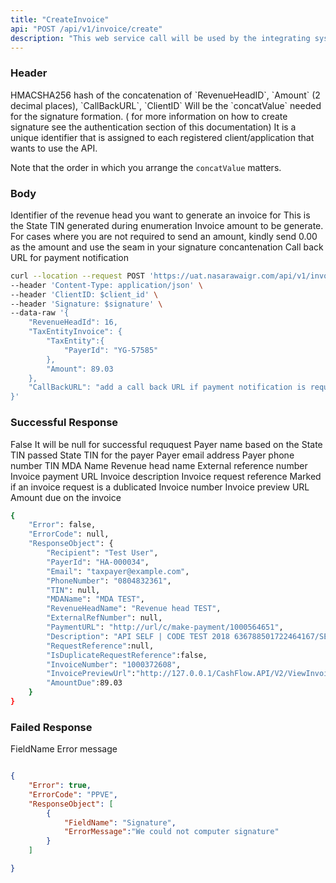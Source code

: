 ```yaml
---
title: "CreateInvoice"
api: "POST /api/v1/invoice/create"
description: "This web service call will be used by the integrating system to create an invoice in CBS"
---
```


### Header



<ParamField header="signature" type="string" required>
HMACSHA256 hash of the concatenation of `RevenueHeadID`, `Amount` (2 decimal places), `CallBackURL`, `ClientID`
   Will be the `concatValue` needed for the signature 
  formation. ( for more information on how to create signature see the authentication section of this documentation)
</ParamField>

<ParamField header="secret_key" type="string" required>
It is a unique identifier that is assigned to each registered client/application that wants to use the API.
</ParamField>

 <Warning>Note that the order in which you arrange the `concatValue` matters. </Warning>

### Body

<ParamField body="RevenueHeadId" type="Integer" required>
  Identifier of the revenue head you want to generate an invoice for 
</ParamField>

<ParamField body="Payer ID" type="string" required>
  This is the State TIN generated during enumeration 
</ParamField>

<ParamField body="Amount" type="decimal(2)" required>
  Invoice amount to be generate. For cases 
  where you are not required to send an amount, kindly send 0.00 as 
  the amount and use the seam in your signature concantenation 
</ParamField>

<ParamField body="CallBackURL" type="string" required>
  Call back URL for payment notification 
</ParamField>


<RequestExample>

```bash Example Request
curl --location --request POST 'https://uat.nasarawaigr.com/api/v1/invoice/create' \
--header 'Content-Type: application/json' \
--header 'ClientID: $client_id' \
--header 'Signature: $signature' \
--data-raw '{
    "RevenueHeadId": 16, 
    "TaxEntityInvoice": {
        "TaxEntity":{
            "PayerId": "YG-57585"
        }, 
        "Amount": 89.03
    }, 
    "CallBackURL": "add a call back URL if payment notification is required" 
}'
```

</RequestExample>


### Successful Response

<ResponseField name="Error" type="boolean">
  False 
</ResponseField>

<ResponseField name="ErrorCode" type="string">
  It will be null for successful reququest 
</ResponseField>

<ResponseField name="Recipient" type="string">
  Payer name based on the State TIN passed  
</ResponseField>

<ResponseField name="PayerId" type="string">
  State TIN for the payer 
</ResponseField>

<ResponseField name="Email" type="string">
  Payer email address  
</ResponseField>

<ResponseField name="PhoneNumber" type="string">
  Payer phone number  
</ResponseField>

<ResponseField name="TIN" type="string">
  TIN 
</ResponseField>

<ResponseField name="MDAName" type="string">
  MDA Name  
</ResponseField>

<ResponseField name="RevnueHeadName" type="string">
  Revenue head name  
</ResponseField>

<ResponseField name="ExternalRefNumber" type="string">
  External reference number 
</ResponseField>

<ResponseField name="PaymentURL" type="string">
  Invoice payment URL  
</ResponseField>

<ResponseField name="Description" type="string">
  Invoice description
</ResponseField>

<ResponseField name="RequestReference" type="string">
  Invoice request reference  
</ResponseField>

<ResponseField name="IsDuplicateRequestReference" type="Boolean">
  Marked if an invoice request is a dublicated 
</ResponseField>

<ResponseField name="InvoiceNumber" type="string">
  Invoice number  
</ResponseField>

<ResponseField name="InvoicePreviewUrl" type="string">
  Invoice preview URL 
</ResponseField>

<ResponseField name="AmountDue" type="string">
  Amount due on the invoice  
</ResponseField>



<ResponseExample>

```bash Example Response 
{
    "Error": false,
    "ErrorCode": null, 
    "ResponseObject": {
        "Recipient": "Test User", 
        "PayerId": "HA-000034", 
        "Email": "taxpayer@example.com",
        "PhoneNumber": "0804832361",
        "TIN": null, 
        "MDAName": "MDA TEST", 
        "RevenueHeadName": "Revenue head TEST",
        "ExternalRefNumber": null, 
        "PaymentURL": "http://url/c/make-payment/1000564651", 
        "Description": "API SELF | CODE TEST 2018 636788501722464167/SELF", 
        "RequestReference":null, 
        "IsDuplicateRequestReference":false, 
        "InvoiceNumber": "1000372608",
        "InvoicePreviewUrl":"http://127.0.0.1/CashFlow.API/V2/ViewInvoice/1000372608/Html", 
        "AmountDue":89.03
    }
}

```

</ResponseExample>


### Failed Response 

<ResponseField name="FieldName" type="string">
  FieldName
</ResponseField>
<ResponseField name="ErrorMessage" type="string">
  Error message 
</ResponseField>


<ResponseExample>

```json Failed Response 

{
    "Error": true, 
    "ErrorCode": "PPVE",
    "ResponseObject": [
        {
            "FieldName": "Signature",
            "ErrorMessage":"We could not computer signature"
        }
    ]

}


```

</ResponseExample>